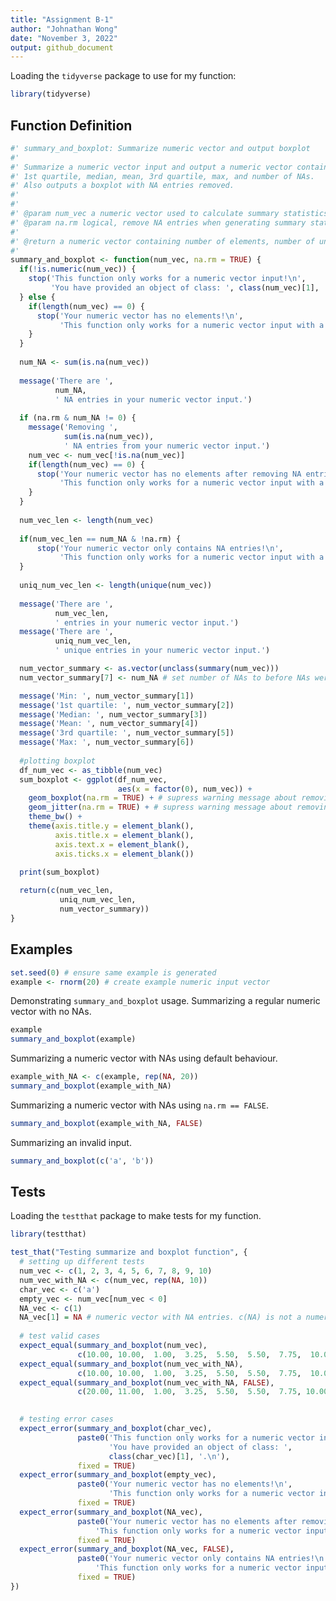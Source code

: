 ```yaml
---
title: "Assignment B-1"
author: "Johnathan Wong"
date: "November 3, 2022"
output: github_document
---
```


Loading the `tidyverse` package to use for my function:
```r
library(tidyverse)
```


## Function Definition

```r
#' summary_and_boxplot: Summarize numeric vector and output boxplot
#'
#' Summarize a numeric vector input and output a numeric vector containing number of elements, number of unique elements, min, 
#' 1st quartile, median, mean, 3rd quartile, max, and number of NAs.
#' Also outputs a boxplot with NA entries removed.
#'
#'
#' @param num_vec a numeric vector used to calculate summary statistics.
#' @param na.rm logical, remove NA entries when generating summary statistics if TRUE. (NOTE: boxplot will not use NA entries regardless of this parameter).
#'
#' @return a numeric vector containing number of elements, number of unique elements, min, 1st quartile, median, mean, 3rd quartile, max, and number of NAs (in this order).
#'
summary_and_boxplot <- function(num_vec, na.rm = TRUE) {
  if(!is.numeric(num_vec)) {
    stop('This function only works for a numeric vector input!\n',
         'You have provided an object of class: ', class(num_vec)[1], '.\n')
  } else {
    if(length(num_vec) == 0) {
      stop('Your numeric vector has no elements!\n',
           'This function only works for a numeric vector input with a number of elements greater than 0!\n')
    } 
  }
  
  num_NA <- sum(is.na(num_vec))
  
  message('There are ',
          num_NA,
          ' NA entries in your numeric vector input.')
  
  if (na.rm & num_NA != 0) {
    message('Removing ',
            sum(is.na(num_vec)),
            ' NA entries from your numeric vector input.')
    num_vec <- num_vec[!is.na(num_vec)]
    if(length(num_vec) == 0) {
      stop('Your numeric vector has no elements after removing NA entries!\n',
           'This function only works for a numeric vector input with a number of non-NA elements greater than 0!\n')
    } 
  }
  
  num_vec_len <- length(num_vec)
  
  if(num_vec_len == num_NA & !na.rm) {
      stop('Your numeric vector only contains NA entries!\n',
           'This function only works for a numeric vector input with a number of non-NA elements greater than 0!\n')
  }
  
  uniq_num_vec_len <- length(unique(num_vec))
  
  message('There are ',
          num_vec_len,
          ' entries in your numeric vector input.')
  message('There are ',
          uniq_num_vec_len,
          ' unique entries in your numeric vector input.')

  num_vector_summary <- as.vector(unclass(summary(num_vec)))
  num_vector_summary[7] <- num_NA # set number of NAs to before NAs were removed if na.rm is TRUE

  message('Min: ', num_vector_summary[1])
  message('1st quartile: ', num_vector_summary[2])
  message('Median: ', num_vector_summary[3])
  message('Mean: ', num_vector_summary[4])
  message('3rd quartile: ', num_vector_summary[5])
  message('Max: ', num_vector_summary[6])
  
  #plotting boxplot
  df_num_vec <- as_tibble(num_vec)
  sum_boxplot <- ggplot(df_num_vec,
                        aes(x = factor(0), num_vec)) +
    geom_boxplot(na.rm = TRUE) + # supress warning message about removing NA entries
    geom_jitter(na.rm = TRUE) + # supress warning message about removing NA entries
    theme_bw() + 
    theme(axis.title.y = element_blank(),
          axis.title.x = element_blank(),
          axis.text.x = element_blank(),
          axis.ticks.x = element_blank())
  
  print(sum_boxplot)

  return(c(num_vec_len,
           uniq_num_vec_len,
           num_vector_summary))
}
```

## Examples
```r
set.seed(0) # ensure same example is generated
example <- rnorm(20) # create example numeric input vector
```

Demonstrating `summary_and_boxplot` usage.
Summarizing a regular numeric vector with no NAs.
```r
example
summary_and_boxplot(example)
```

Summarizing a numeric vector with NAs using default behaviour.
```r
example_with_NA <- c(example, rep(NA, 20))
summary_and_boxplot(example_with_NA)
```

Summarizing a numeric vector with NAs using `na.rm == FALSE`.
```r
summary_and_boxplot(example_with_NA, FALSE)
```

Summarizing an invalid input.
```r
summary_and_boxplot(c('a', 'b'))
```
## Tests
Loading the `testthat` package to make tests for my function.
```r
library(testthat)
```

```r
test_that("Testing summarize and boxplot function", {
  # setting up different tests
  num_vec <- c(1, 2, 3, 4, 5, 6, 7, 8, 9, 10)
  num_vec_with_NA <- c(num_vec, rep(NA, 10))
  char_vec <- c('a')
  empty_vec <- num_vec[num_vec < 0]
  NA_vec <- c(1)
  NA_vec[1] = NA # numeric vector with NA entries. c(NA) is not a numeric vector.
  
  # test valid cases
  expect_equal(summary_and_boxplot(num_vec),
               c(10.00, 10.00,  1.00,  3.25,  5.50,  5.50,  7.75,  10.0, 0.00))
  expect_equal(summary_and_boxplot(num_vec_with_NA),
               c(10.00, 10.00,  1.00,  3.25,  5.50,  5.50,  7.75,  10.0, 10.00))
  expect_equal(summary_and_boxplot(num_vec_with_NA, FALSE),
               c(20.00, 11.00,  1.00,  3.25,  5.50,  5.50,  7.75, 10.00, 10.00))
  

  # testing error cases
  expect_error(summary_and_boxplot(char_vec),
               paste0('This function only works for a numeric vector input!\n',
                      'You have provided an object of class: ',
                      class(char_vec)[1], '.\n'),
               fixed = TRUE)
  expect_error(summary_and_boxplot(empty_vec),
               paste0('Your numeric vector has no elements!\n',
                      'This function only works for a numeric vector input with a number of elements greater than 0!\n'),
               fixed = TRUE)
  expect_error(summary_and_boxplot(NA_vec),
               paste0('Your numeric vector has no elements after removing NA entries!\n',
                   'This function only works for a numeric vector input with a number of non-NA elements greater than 0!\n'),
               fixed = TRUE)
  expect_error(summary_and_boxplot(NA_vec, FALSE),
               paste0('Your numeric vector only contains NA entries!\n',
                   'This function only works for a numeric vector input with a number of non-NA elements greater than 0!\n'),
               fixed = TRUE)
})
```
